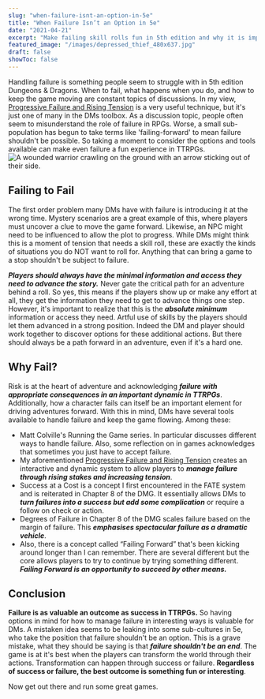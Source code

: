 ```yaml
---
slug: "when-failure-isnt-an-option-in-5e"
title: "When Failure Isn’t an Option in 5e"
date: "2021-04-21"
excerpt: "Make failing skill rolls fun in 5th edition and why it is important to fail."
featured_image: "/images/depressed_thief_480x637.jpg"
draft: false
showToc: false
---
```


Handling failure is something people seem to struggle with in 5th edition Dungeons & Dragons. When to fail, what happens when you do, and how to keep the game moving are constant topics of discussions. In my view, [Progressive Failure and Rising Tension](/2021/01/03/progressive-failures-and-rising-tension-in-5th-edition/) is a very useful technique, but it's just one of many in the DMs toolbox. As a discussion topic, people often seem to misunderstand the role of failure in RPGs. Worse, a small sub-population has begun to take terms like 'failing-forward' to mean failure shouldn't be possible. So taking a moment to consider the options and tools available can make even failure a fun experience in TTRPGs.
![A wounded warrior crawling on the ground with an arrow sticking out of their side.](/images/depressed_thief_480x637.jpg)
## Failing to Fail

The first order problem many DMs have with failure is introducing it at the wrong time. Mystery scenarios are a great example of this, where players must uncover a clue to move the game forward. Likewise, an NPC might need to be influenced to allow the plot to progress. While DMs might think this is a moment of tension that needs a skill roll, these are exactly the kinds of situations you do NOT want to roll for. Anything that can bring a game to a stop shouldn't be subject to failure.

_**Players should always have the minimal information and access they need to advance the story.**_ Never gate the critical path for an adventure behind a roll. So yes, this means if the players show up or make any effort at all, they get the information they need to get to advance things one step. However, it's important to realize that this is the **_absolute minimum_** information or access they need. Artful use of skills by the players should let them advanced in a strong position. Indeed the DM and player should work together to discover options for these additional actions. But there should always be a path forward in an adventure, even if it's a hard one.

## Why Fail?

Risk is at the heart of adventure and acknowledging **_failure with appropriate consequences in an important dynamic in TTRPGs_**. Additionally, how a character fails can itself be an important element for driving adventures forward. With this in mind, DMs have several tools available to handle failure and keep the game flowing. Among these:

  * Matt Colville's Running the Game series. In particular <YouTubeEmbed id="l1zaNJrXi5Y" title="Many Fail States" /> discusses different ways to handle failure. Also, some reflection on <YouTubeEmbed id="8Q8bVPpc84A" title="Catastrophic Failure" /> in games acknowledges that sometimes you just have to accept failure.
  * My aforementioned [Progressive Failure and Rising Tension](/2021/01/03/progressive-failures-and-rising-tension-in-5th-edition/) creates an interactive and dynamic system to allow players to **_manage failure through rising stakes and increasing tension_**.
  * Success at a Cost is a concept I first encountered in the FATE system and is reiterated in Chapter 8 of the DMG. It essentially allows DMs to **_turn failures into a success but add some complication_** or require a follow on check or action.
  * Degrees of Failure in Chapter 8 of the DMG scales failure based on the margin of failure. This **_emphasises spectacular failure as a dramatic vehicle_**.
  * Also, there is a concept called &#8220;Failing Forward&#8221; that's been kicking around longer than I can remember. There are several different but the core allows players to try to continue by trying something different. **_Failing Forward is an opportunity to succeed by other means._**

## Conclusion 

**Failure is as valuable an outcome as success in TTRPGs.** So having options in mind for how to manage failure in interesting ways is valuable for DMs. A mistaken idea seems to be leaking into some sub-cultures in 5e, who take the position that failure shouldn't be an option. This is a grave mistake, what they should be saying is that **_failure shouldn't be an end_**. The game is at it's best when the players can transform the world through their actions. Transformation can happen through success or failure.  **Regardless of success or failure, the best outcome is something fun or interesting**.

Now get out there and run some great games.
